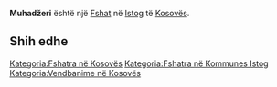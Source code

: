 {{Fshat në Kosovës
 | Emri                = Muhadžeri
| sqi_V_name = Muhaxhire
| sqi_V_FULL_NAME_RO = Muhaxhire
| sqi_V_FULL_NAME_ND_RO = Muhaxhire
| sqi_V_SORT_NAME_RG = MUHAXHIRE
| sqi_V_FULL_NAME_RG = Muhaxhire
| sqi_V_FULL_NAME_ND_RG = Muhaxhire
| srp_N_name = Muhadžeri
| srp_N_FULL_NAME_RO = Muhadžeri
| srp_N_FULL_NAME_ND_RO = Muhadzeri
| srp_N_SORT_NAME_RG = MUHADZERI
| srp_N_FULL_NAME_RG = Muhadžeri
| srp_N_FULL_NAME_ND_RG = Muhadzeri
| srp_V_name = Muadžeri
| srp_V_FULL_NAME_RO = Muadžeri
| srp_V_FULL_NAME_ND_RO = Muadzeri
| srp_V_SORT_NAME_RG = MUADZERI
| srp_V_FULL_NAME_RG = Muadžeri
| srp_V_FULL_NAME_ND_RG = Muadzeri

 | Emri (Rasa dhanore) = 
 | Figura              = 
 | Shteti              = Kosovo
 | Komuna              = Istog
 | Kodi postar         = 
 | Sipërfaqja          = 

 | Popullsia           = 

 | Regj. i popullsisë  = 
 | Dend. e popullsisë  = 
 | Faqja zyrtare       = 
 <!--- Koordinatat ----> 
 | Gjerësia            = 42.502467
 | Gjatësia            = 21.467601
 | Lartësia            = 
}}
'''Muhadžeri''' është një [[Fshat]] në [[Istog]] të [[Kosovës]].

<!-- == Gjeografia == -->
<!-- == Historia == -->
<!-- == Demografia == -->
== Shih edhe ==
{{Komuna Istog}}
{{Kosovo-Administrata-Cung}}

[[Kategoria:Fshatra në Kosovës]]
[[Kategoria:Fshatra në Kommunes Istog]]
[[Kategoria:Vendbanime në Kosovës]]